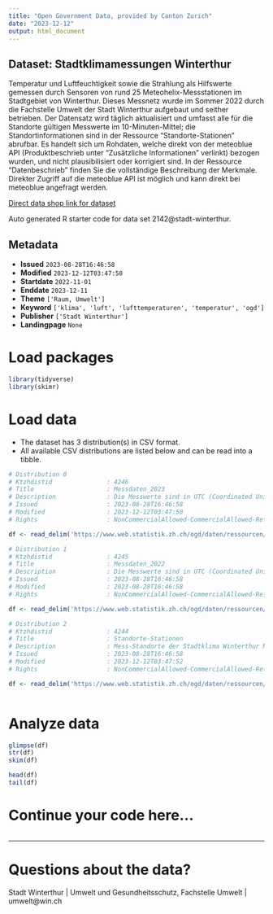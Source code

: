 ```yaml
---
title: "Open Government Data, provided by Canton Zurich"
date: "2023-12-12"
output: html_document
---
```


## Dataset: Stadtklimamessungen Winterthur

Temperatur und Luftfeuchtigkeit sowie die Strahlung als Hilfswerte gemessen durch Sensoren von rund 25 Meteohelix-Messstationen im Stadtgebiet von Winterthur. Dieses Messnetz wurde im Sommer 2022 durch die Fachstelle Umwelt der Stadt Winterthur aufgebaut und seither betrieben. 
Der Datensatz wird täglich aktualisiert und umfasst alle für die Standorte gültigen Messwerte im 10-Minuten-Mittel; die Standortinformationen sind in der Ressource "Standorte-Stationen" abrufbar. Es handelt sich um Rohdaten, welche direkt von der meteoblue API (Produktbeschrieb unter "Zusätzliche Informationen" verlinkt) bezogen wurden, und nicht plausibilisiert oder korrigiert sind. In der Ressource "Datenbeschrieb" finden Sie die vollständige Beschreibung der Merkmale. Direkter Zugriff auf die meteoblue API ist möglich und kann direkt bei meteoblue angefragt werden.  

[Direct data shop link for dataset](https://www.zh.ch/de/politik-staat/statistik-daten/datenkatalog.html#/datasets/2142@stadt-winterthur)

Auto generated R starter code for data set 2142@stadt-winterthur.

## Metadata

- **Issued** `2023-08-28T16:46:58`
- **Modified** `2023-12-12T03:47:50`
- **Startdate** `2022-11-01`
- **Enddate** `2023-12-11`
- **Theme** `['Raum, Umwelt']`
- **Keyword** `['klima', 'luft', 'lufttemperaturen', 'temperatur', 'ogd']`
- **Publisher** `['Stadt Winterthur']`
- **Landingpage** `None`


# Load packages

```r

library(tidyverse)
library(skimr)

```

# Load data

-   The dataset has 3 distribution(s) in CSV format.
-   All available CSV distributions are listed below and can be read into a tibble.

```r

# Distribution 0
# Ktzhdistid               : 4246
# Title                    : Messdaten_2023
# Description              : Die Messwerte sind in UTC (Coordinated Universal Time). Mithilfe dem Merkmal "station_id" können die Ressourcen: "Standorte-Stationen" und "Messdaten_XXXX" kombiniert werden. Wenn im Verlauf der Zeit neue Stationen dazu kommen oder wegfallen, ist dies in der Ressource "Standorte-Stationen" an den Merkmalen "daten_von" und "daten_bis" abzulesen. Die vollständige Dokumentation der Merkmale finden Sie in der Ressource Datenbeschrieb.txt. Die Daten können Lücken enthalten. 
# Issued                   : 2023-08-28T16:46:58
# Modified                 : 2023-12-12T03:47:50
# Rights                   : NonCommercialAllowed-CommercialAllowed-ReferenceNotRequired

df <- read_delim('https://www.web.statistik.zh.ch/ogd/daten/ressourcen/KTZH_00002142_00004246.csv')

# Distribution 1
# Ktzhdistid               : 4245
# Title                    : Messdaten_2022
# Description              : Die Messwerte sind in UTC (Coordinated Universal Time). Mithilfe dem Merkmal "station_id" können die Ressourcen: "Standorte-Stationen" und "Messdaten_XXXX" kombiniert werden. Wenn im Verlauf der Zeit neue Stationen dazu kommen oder wegfallen, ist dies in der Ressource "Standorte-Stationen" an den Merkmalen "daten_von" und "daten_bis" abzulesen. Die vollständige Dokumentation der Merkmale finden Sie in der Ressource Datenbeschrieb.txt. Die Daten können Lücken enthalten. 
# Issued                   : 2023-08-28T16:46:58
# Modified                 : 2023-08-28T16:46:58
# Rights                   : NonCommercialAllowed-CommercialAllowed-ReferenceNotRequired

df <- read_delim('https://www.web.statistik.zh.ch/ogd/daten/ressourcen/KTZH_00002142_00004245.csv')

# Distribution 2
# Ktzhdistid               : 4244
# Title                    : Standorte-Stationen
# Description              : Mess-Standorte der Stadtklima Winterthur Messdaten. Die Merkmale "laengengrad" und "breitengrad" sind im WGS 84 Koordinatensystem angegeben. Die Merkmale 'daten_von' und 'daten_bis' wurde aus den verfügbaren Messdaten bestimmt.
# Issued                   : 2023-08-28T16:46:58
# Modified                 : 2023-12-12T03:47:52
# Rights                   : NonCommercialAllowed-CommercialAllowed-ReferenceNotRequired

df <- read_delim('https://www.web.statistik.zh.ch/ogd/daten/ressourcen/KTZH_00002142_00004244.csv')



```

# Analyze data

```r

glimpse(df)
str(df)
skim(df)

head(df)
tail(df)

```

# Continue your code here...

```r

```

------------------------------------------------------------------------

# Questions about the data?

Stadt Winterthur | Umwelt und Gesundheitsschutz, Fachstelle Umwelt | umwelt@win.ch
